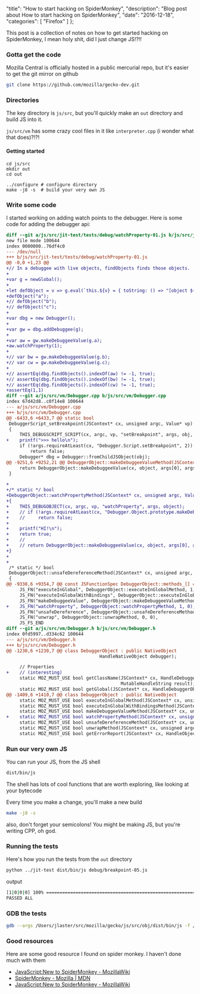   "title": "How to start hacking on SpiderMonkey",
  "description": "Blog post about How to start hacking on SpiderMonkey",
  "date": "2016-12-18",
  "categories": [
    "Firefox"
  ]
};

This post is a collection of notes on how to get started hacking on SpiderMonkey, I mean holy shit, did I just change JS!?!!

### Gotta get the code

Mozilla Central is officially hosted in a public mercurial repo, but it's easier to get the git mirror on github

```bash
git clone https://github.com/mozilla/gecko-dev.git
```

### Directories

The key directory is `js/src`, but you'll quickly make an `out` directory and build JS into it.

`js/src/vm` has some crazy cool files in it like `interpreter.cpp` (i wonder what that does)?!?!

#### Getting started

```shell
cd js/src
mkdir out
cd out

../configure # configure directory
make -j8 -s  # build your very own JS
```

### Write some code

I started working on adding watch points to the debugger. Here is some code for adding the debugger api:

```diff
diff --git a/js/src/jit-test/tests/debug/watchProperty-01.js b/js/src/jit-test/tests/debug/watchProperty-01.js
new file mode 100644
index 0000000..76df4c0
--- /dev/null
+++ b/js/src/jit-test/tests/debug/watchProperty-01.js
@@ -0,0 +1,23 @@
+// In a debuggee with live objects, findObjects finds those objects.
+
+var g = newGlobal();
+
+let defObject = v => g.eval(`this.${v} = { toString: () => "[object ${v}]" }`);
+defObject("a");
+// defObject("b");
+// defObject("c");
+
+var dbg = new Debugger();
+
+var gw = dbg.addDebuggee(g);
+
+var aw = gw.makeDebuggeeValue(g.a);
+aw.watchProperty(1);
+
+// var bw = gw.makeDebuggeeValue(g.b);
+// var cw = gw.makeDebuggeeValue(g.c);
+
+// assertEq(dbg.findObjects().indexOf(aw) != -1, true);
+// assertEq(dbg.findObjects().indexOf(bw) != -1, true);
+// assertEq(dbg.findObjects().indexOf(cw) != -1, true);
+assertEq(1,1)
diff --git a/js/src/vm/Debugger.cpp b/js/src/vm/Debugger.cpp
index 67d42d8..c0f14e8 100644
--- a/js/src/vm/Debugger.cpp
+++ b/js/src/vm/Debugger.cpp
@@ -6433,6 +6433,7 @@ static bool
 DebuggerScript_setBreakpoint(JSContext* cx, unsigned argc, Value* vp)
 {
     THIS_DEBUGSCRIPT_SCRIPT(cx, argc, vp, "setBreakpoint", args, obj, script);
+    printf(">>> hello\n");
     if (!args.requireAtLeast(cx, "Debugger.Script.setBreakpoint", 2))
         return false;
     Debugger* dbg = Debugger::fromChildJSObject(obj);
@@ -9251,6 +9252,21 @@ DebuggerObject::makeDebuggeeValueMethod(JSContext* cx, unsigned argc, Value* vp)
     return DebuggerObject::makeDebuggeeValue(cx, object, args[0], args.rval());
 }

+
+/* static */ bool
+DebuggerObject::watchPropertyMethod(JSContext* cx, unsigned argc, Value* vp)
+{
+    THIS_DEBUGOBJECT(cx, argc, vp, "watchProperty", args, object);
+    // if (!args.requireAtLeast(cx, "Debugger.Object.prototype.makeDebuggeeValue", 1))
+    //     return false;
+
+    printf("HI!\n");
+    return true;
+    //
+    // return DebuggerObject::makeDebuggeeValue(cx, object, args[0], args.rval());
+}
+
+
 /* static */ bool
 DebuggerObject::unsafeDereferenceMethod(JSContext* cx, unsigned argc, Value* vp)
 {
@@ -9338,6 +9354,7 @@ const JSFunctionSpec DebuggerObject::methods_[] = {
     JS_FN("executeInGlobal", DebuggerObject::executeInGlobalMethod, 1, 0),
     JS_FN("executeInGlobalWithBindings", DebuggerObject::executeInGlobalWithBindingsMethod, 2, 0),
     JS_FN("makeDebuggeeValue", DebuggerObject::makeDebuggeeValueMethod, 1, 0),
+    JS_FN("watchProperty", DebuggerObject::watchPropertyMethod, 1, 0),
     JS_FN("unsafeDereference", DebuggerObject::unsafeDereferenceMethod, 0, 0),
     JS_FN("unwrap", DebuggerObject::unwrapMethod, 0, 0),
     JS_FS_END
diff --git a/js/src/vm/Debugger.h b/js/src/vm/Debugger.h
index 0fd5997..d334c62 100644
--- a/js/src/vm/Debugger.h
+++ b/js/src/vm/Debugger.h
@@ -1230,6 +1230,7 @@ class DebuggerObject : public NativeObject
                                   HandleNativeObject debugger);

     // Properties
+    // (interesting)
     static MOZ_MUST_USE bool getClassName(JSContext* cx, HandleDebuggerObject object,
                                           MutableHandleString result);
     static MOZ_MUST_USE bool getGlobal(JSContext* cx, HandleDebuggerObject object,
@@ -1409,6 +1410,7 @@ class DebuggerObject : public NativeObject
     static MOZ_MUST_USE bool executeInGlobalMethod(JSContext* cx, unsigned argc, Value* vp);
     static MOZ_MUST_USE bool executeInGlobalWithBindingsMethod(JSContext* cx, unsigned argc, Value* vp);
     static MOZ_MUST_USE bool makeDebuggeeValueMethod(JSContext* cx, unsigned argc, Value* vp);
+    static MOZ_MUST_USE bool watchPropertyMethod(JSContext* cx, unsigned argc, Value* vp);
     static MOZ_MUST_USE bool unsafeDereferenceMethod(JSContext* cx, unsigned argc, Value* vp);
     static MOZ_MUST_USE bool unwrapMethod(JSContext* cx, unsigned argc, Value* vp);
     static MOZ_MUST_USE bool getErrorReport(JSContext* cx, HandleObject maybeError,
```

### Run our very own JS

You can run your JS, from the JS shell

```bash
dist/bin/js
```

The shell has lots of cool functions that are worth exploring, like looking at your bytecode

Every time you make a change, you'll make a new build

```bash
make -j8 -s
```

also, don't forget your semicolons! You might be making JS, but you're writing CPP, oh god.


### Running the tests

Here's how you run the tests from the `out` directory

```bash
python ../jit-test dist/bin/js debug/breakpoint-05.js
```

output

```bash
[1|0|0|0] 100% ==========================================================>|   0.0s
PASSED ALL
```

### GDB the tests

```bash
gdb --args /Users/jlaster/src/mozilla/gecko/js/src/obj/dist/bin/js -f /Users/jlaster/src/mozilla/gecko/js/src/jit-test/lib/prologue.js --js-cache /Users/jlaster/src/mozilla/gecko/js/sr*   8322 c/jit-test/.js-cache -e "const platform='darwin'; const libdir='/Users/jlaster/src/mozilla/gecko/js/src/jit-test/lib/'; const scriptdir='/Users/jlaster/src/mozilla/gecko/js/src/jit-test/tests*   8322 /debug/'" -f /Users/jlaster/src/mozilla/gecko/js/src/jit-test/tests/debug/watchProperty-01.js
```


### Good resources

Here are some good resource I found on spider monkey. I haven't done much with them

* [JavaScript:New to SpiderMonkey - MozillaWiki](https://wiki.mozilla.org/JavaScript:New_to_SpiderMonkey)
* [SpiderMonkey - Mozilla | MDN](https://developer.mozilla.org/en-US/docs/Mozilla/Projects/SpiderMonkey)
* [JavaScript:New to SpiderMonkey - MozillaWiki](https://wiki.mozilla.org/JavaScript:New_to_SpiderMonkey)